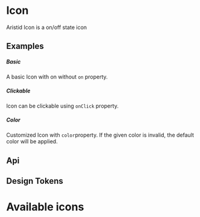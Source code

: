 


<Meta of={KitIconStories} />

<style>
    {`
        .gallery {
            margin: 40px 0;
        }

        .card {
            width: 210px;
            transition: color 0.3s ease-in-out,background-color 0.3s ease-in-out;
        }

        .icon-item {
            text-align: center;
            padding-bottom: .5rem;
            font-size: 36px;
            transition: transform 0.3s ease-in-out;
            will-change: transform;
        }

        .card:hover {
            background: #1677ff;
            color: white;
        }

        .card:hover .icon-item {
            transform: scale(1.4);
            transition: transform 0.3s ease-in-out;
            will-change: transform;
        }

        .icon-name {
            text-align: center;
            font-size: 12px;
        }
    `}
</style>

# Icon

Aristid Icon is a on/off state icon

## Examples

##### Basic

A basic Icon with on without `on` property.

<CustomCanvas content={Examples.Basic} source={Sources.Basic} id="icon-basic" />

##### Clickable

Icon can be clickable using `onClick` property.

<CustomCanvas content={Examples.Clickable} source={Sources.Clickable} id="icon-clickable" />

##### Color

Customized Icon with `color`property. If the given color is invalid, the default color will be applied.

<CustomCanvas content={Examples.Colors} source={Sources.Colors} id="icon-colors" />

## Api

<Canvas of={KitIconStories.Api} />

<Controls  of={KitIconStories.Api} />

## Design Tokens

<DesignTokens path="components.Icon" tokens={fields?.components?.Icon} />

# Available icons

<Gallery />

